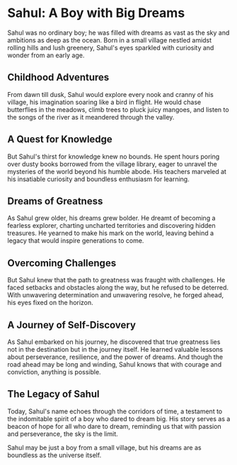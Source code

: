 # Sahul: A Boy with Big Dreams

Sahul was no ordinary boy; he was filled with dreams as vast as the sky and ambitions as deep as the ocean. Born in a small village nestled amidst rolling hills and lush greenery, Sahul's eyes sparkled with curiosity and wonder from an early age.

## Childhood Adventures
From dawn till dusk, Sahul would explore every nook and cranny of his village, his imagination soaring like a bird in flight. He would chase butterflies in the meadows, climb trees to pluck juicy mangoes, and listen to the songs of the river as it meandered through the valley.

## A Quest for Knowledge
But Sahul's thirst for knowledge knew no bounds. He spent hours poring over dusty books borrowed from the village library, eager to unravel the mysteries of the world beyond his humble abode. His teachers marveled at his insatiable curiosity and boundless enthusiasm for learning.

## Dreams of Greatness
As Sahul grew older, his dreams grew bolder. He dreamt of becoming a fearless explorer, charting uncharted territories and discovering hidden treasures. He yearned to make his mark on the world, leaving behind a legacy that would inspire generations to come.

## Overcoming Challenges
But Sahul knew that the path to greatness was fraught with challenges. He faced setbacks and obstacles along the way, but he refused to be deterred. With unwavering determination and unwavering resolve, he forged ahead, his eyes fixed on the horizon.

## A Journey of Self-Discovery
As Sahul embarked on his journey, he discovered that true greatness lies not in the destination but in the journey itself. He learned valuable lessons about perseverance, resilience, and the power of dreams. And though the road ahead may be long and winding, Sahul knows that with courage and conviction, anything is possible.

## The Legacy of Sahul
Today, Sahul's name echoes through the corridors of time, a testament to the indomitable spirit of a boy who dared to dream big. His story serves as a beacon of hope for all who dare to dream, reminding us that with passion and perseverance, the sky is the limit.

Sahul may be just a boy from a small village, but his dreams are as boundless as the universe itself.

